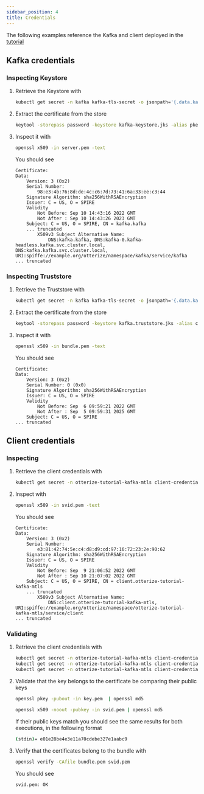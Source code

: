 ```yaml
---
sidebar_position: 4
title: Credentials
---
```


The following examples reference the Kafka and client deployed in the [tutorial](/quick-tutorials/kafka-mtls)

## Kafka credentials
### Inspecting Keystore

1. Retrieve the Keystore with
    ```bash
    kubectl get secret -n kafka kafka-tls-secret -o jsonpath='{.data.kafka-keystore\.jks}' | base64 -d > kafka-keystore.jks
    ```
2. Extract the certificate from the store
    ```bash
    keytool -storepass password -keystore kafka-keystore.jks -alias pkey -exportcert -rfc > server.pem
    ```
3. Inspect it with
    ```bash
    openssl x509 -in server.pem -text
    ```
   You should see
    ```
    Certificate:
    Data:
        Version: 3 (0x2)
        Serial Number:
            98:e3:4b:76:8d:de:4c:c6:7d:73:41:6a:33:ee:c3:44
        Signature Algorithm: sha256WithRSAEncryption
        Issuer: C = US, O = SPIRE
        Validity
            Not Before: Sep 10 14:43:16 2022 GMT
            Not After : Sep 10 14:43:26 2023 GMT
        Subject: C = US, O = SPIRE, CN = kafka.kafka
        ... truncated
            X509v3 Subject Alternative Name:
                DNS:kafka.kafka, DNS:kafka-0.kafka-headless.kafka.svc.cluster.local, DNS:kafka.kafka.svc.cluster.local, URI:spiffe://example.org/otterize/namespace/kafka/service/kafka 
   ... truncated
   ```

### Inspecting Truststore

1. Retrieve the Truststore with
    ```bash
    kubectl get secret -n kafka kafka-tls-secret -o jsonpath='{.data.kafka\.truststore\.jks}' | base64 -d > kafka.truststore.jks
    ```
2. Extract the certificate from the store
    ```bash
    keytool -storepass password -keystore kafka.truststore.jks -alias ca-0 -exportcert -rfc > bundle.pem
    ```
3. Inspect it with
    ```bash
    openssl x509 -in bundle.pem -text
    ```
   You should see
    ```
   Certificate:
    Data:
        Version: 3 (0x2)
        Serial Number: 0 (0x0)
        Signature Algorithm: sha256WithRSAEncryption
        Issuer: C = US, O = SPIRE
        Validity
            Not Before: Sep  6 09:59:21 2022 GMT
            Not After : Sep  5 09:59:31 2025 GMT
        Subject: C = US, O = SPIRE
   ... truncated
   ```

## Client credentials
### Inspecting

1. Retrieve the client credentials with
    ```bash
    kubectl get secret -n otterize-tutorial-kafka-mtls client-credentials-secret -o jsonpath='{.data.svid\.pem}' | base64 -d > svid.pem
    ```
2. Inspect with
    ```bash
    openssl x509 -in svid.pem -text
    ```
   You should see
    ```
    Certificate:
    Data:
        Version: 3 (0x2)
        Serial Number:
            e3:81:42:74:5e:c4:d8:d9:cd:97:16:72:23:2e:90:62
        Signature Algorithm: sha256WithRSAEncryption
        Issuer: C = US, O = SPIRE
        Validity
            Not Before: Sep  9 21:06:52 2022 GMT
            Not After : Sep 10 21:07:02 2022 GMT
        Subject: C = US, O = SPIRE, CN = client.otterize-tutorial-kafka-mtls
        ... truncated
            X509v3 Subject Alternative Name:
                DNS:client.otterize-tutorial-kafka-mtls, URI:spiffe://example.org/otterize/namespace/otterize-tutorial-kafka-mtls/service/client 
   ... truncated
   ```

### Validating

1. Retrieve the client credentials with
   ```bash
   kubectl get secret -n otterize-tutorial-kafka-mtls client-credentials-secret -o jsonpath='{.data.svid\.pem}' | base64 -d > svid.pem
   kubectl get secret -n otterize-tutorial-kafka-mtls client-credentials-secret -o jsonpath='{.data.key\.pem}' | base64 -d > key.pem
   kubectl get secret -n otterize-tutorial-kafka-mtls client-credentials-secret -o jsonpath='{.data.bundle\.pem}' | base64 -d > bundle.pem
   ```
2. Validate that the key belongs to the certificate be comparing their public keys
   ```bash
   openssl pkey -pubout -in key.pem  | openssl md5
   ```
   ```bash
   openssl x509 -noout -pubkey -in svid.pem | openssl md5
   ```
   If their public keys match you should see the same results for both executions, in the following format
   ```bash
   (stdin)= e01e28be4e3e11a70cdebe327e1aabc9
   ```
3. Verify that the certificates belong to the bundle with
   ```bash
   openssl verify -CAfile bundle.pem svid.pem
   ```
   You should see
   ```bash
   svid.pem: OK
   ```
